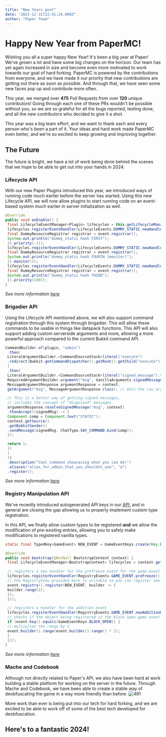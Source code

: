 ```yaml
---
title: "New Years post"
date: "2023-12-31T22:41:24.000Z"
author: "Paper Team"
---
```


# Happy New Year from PaperMC!

Wishing you all a super happy New Year!
It's been a big year at Paper! We've grown a lot and have some big changes on the horizon. Our team has yet again increased in size and become even more motivated to work towards our goal of hard forking. PaperMC is powered by the contributions from everyone, and we have made it our priority that new contributions are getting out there as soon as possible. And through that, we have seen some new faces pop up and contribute more often.

This year, we merged over **475** Pull Requests from over **120** unique contributors!
Going through each one of these PRs wouldn't be possible without you, so we are so grateful for all the bugs reported, testing done, and all the new contributors who decided to give it a shot.

This year was a big team effort, and we want to thank each and every person who's been a part of it. Your ideas and hard work made PaperMC even better, and we're so excited to keep growing and improving together.

## The Future

The future is bright, we have a lot of work being done behind the scenes that we hope to be able to get out into your hands in 2024.

### Lifecycle API

With our new Paper Plugins introduced this year, we introduced ways of running code much earlier before the server has started.
Using this new Lifecycle API, we will now allow plugins to start running code on an event-based system much earlier in server initialization as well.

```java
@Override
public void onEnable() {
 final LifecycleEventManager<Plugin> lifecycles = this.getLifecycleManager();
 lifecycles.registerEventHandler(LifecycleEvents.DUMMY_STATIC.newHandler(event -> {
 final DummyResourceRegistrar registrar = event.registrar();
 System.out.println("dummy_static hook FIRST");
 }).priority(-1));
 lifecycles.registerEventHandler(LifecycleEvents.DUMMY_STATIC.newHandler(event -> {
 final DummyResourceRegistrar registrar = event.registrar();
 System.out.println("dummy_static hook FOURTH (monitor)");
 }).monitor());
 lifecycles.registerEventHandler(LifecycleEvents.DUMMY_STATIC.newHandler(event -> {
 final DummyResourceRegistrar registrar = event.registrar();
 System.out.println("dummy_static hook THIRD");
 }).priority(100));
}
```

_See more information [here](https://gist.github.com/Machine-Maker/8e3fc6063c98e81cae7cee1ac230936f)_

### Brigadier API

Using the Lifecycle API mentioned above, we will also support command registration through this system through brigadier. This will allow these commands to be usable in things like datapack functions.
This API will also support adding custom serverside arguments and more, allowing a more powerful approach compared to the current Bukkit command API.

```java
CommandBuilder.of(plugin, "admin")
 .then(
 LiteralArgumentBuilder.<CommandSourceStack>literal("execute")
 .redirect(Bukkit.getCommandDispatcher().getRoot().getChild("execute"))
 )
 .then(
 LiteralArgumentBuilder.<CommandSourceStack>literal("signed_message").then(
 RequiredArgumentBuilder.argument("msg", VanillaArguments.signedMessage()).executes((context) -> {
 MessageArgumentResponse argumentResponse = context.
 getArgument("msg", MessageArgumentResponse.class); // Gets the raw argument.

 // This is a better way of getting signed messages,
 // includes the concept of "disguised" messages.
 argumentResponse.resolveSignedMessage("msg", context)
 .thenAccept((signedMsg) -> {
 Component comp = Component.text("STATIC");
 context.getSource()
 .getBukkitSender()
 .sendMessage(signedMsg, ChatType.SAY_COMMAND.bind(comp));
 });

 return 1;
 })
 )
 ))
 .description("Cool command showcasing what you can do!")
 .aliases("alias_for_admin_that_you_shouldnt_use", "a")
 .register();
```

_See more information [here](https://github.com/PaperMC/Paper/pull/8235)_

### Registry Manipulation API

We've recently introduced autogenerated API keys in our [API](https://jd.papermc.io/paper/1.20/io/papermc/paper/registry/keys/package-summary.html), and in general are closing the gap allowing us to properly implement custom type registration.

In this API, we finally allow custom types to be registered **and** we allow the modification of pre-existing entries, allowing you to safely make modifications to registered vanilla types.

```java
static final TypedKey<GameEvent> NEW_EVENT = GameEventKeys.create(Key.key("machine_maker", "best_event"));

@Override
public void bootstrap(@NotNull BootstrapContext context) {
 final LifecycleEventManager<BootstrapContext> lifecycles = context.getLifecycleManager();

 // registers a new handler for the prefreeze event for the game event registry
 lifecycles.registerEventHandler(RegistryEvents.GAME_EVENT.preFreeze().newHandler(event -> {
 // the RegistryView provided here is writable so you can register new objects
 event.registry().register(NEW_EVENT, builder -> {
 builder.range(2);
 });
 }));

 // registers a handler for the addition event
 lifecycles.registerEventHandler(RegistryEvents.GAME_EVENT.newAdditionHandler(event -> {
 // checks if the object being registered is the block open game event
 if (event.key().equals(GameEventKeys.BLOCK_OPEN)) {
 // multiplies the range by 2
 event.builder().range(event.builder().range() * 2);
 }
 }));
}
```

_See more information [here](https://gist.github.com/Machine-Maker/2901c790219862ef1ad6070b8872a889)_

### Mache and Codebook

Although not directly related to Paper's API, we also have been hard at work building a stable platform for working on the server in the future. Through Mache and Codebook, we have been able to create a stable way of deobfuscating the game in a way more friendly than before.
![491](#)

More work than ever is being put into our tech for hard forking, and we are excited to be able to work off of some of the best tech developed for deobfuscation.

## Here's to a fantastic 2024!
